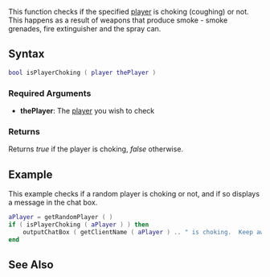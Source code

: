 
{{Server client function}}
{{Deprecated|isPedChoking}}

This function checks if the specified [[/player.md|player]] is choking (coughing) or not.  This happens as a result of weapons that produce smoke - smoke grenades, fire extinguisher and the spray can. 

==Syntax==
<syntaxhighlight lang="lua">bool isPlayerChoking ( player thePlayer )</syntaxhighlight>

===Required Arguments===
*'''thePlayer''': The [[/player.md|player]] you wish to check

===Returns===
Returns ''true'' if the player is choking, ''false'' otherwise.

==Example==
This example checks if a random player is choking or not, and if so displays a message in the chat box.
<syntaxhighlight lang="lua">
aPlayer = getRandomPlayer ( )
if ( isPlayerChoking ( aPlayer ) ) then
	outputChatBox ( getClientName ( aPlayer ) .. " is choking.  Keep away from those cigarettes!" )
end
</syntaxhighlight>

==See Also==
{{Player functions}}